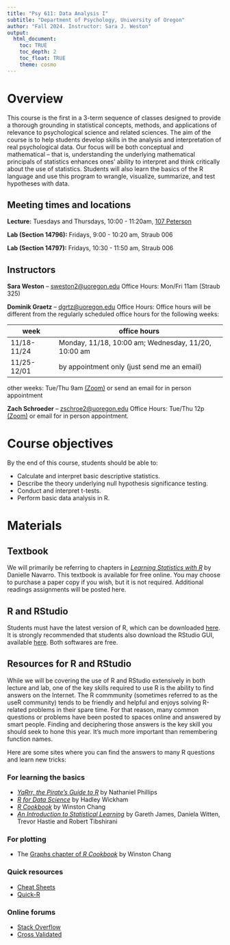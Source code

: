 ```yaml
---
title: "Psy 611: Data Analysis I"
subtitle: "Department of Psychology, University of Oregon"
author: "Fall 2024. Instructor: Sara J. Weston"
output: 
  html_document:
    toc: TRUE
    toc_depth: 2
    toc_float: TRUE
    theme: cosmo
---
```


# Overview

This course is the first in a 3-term sequence of classes designed to provide a
thorough grounding in statistical concepts, methods, and applications of relevance to psychological science and related sciences. The aim of the course is to help students develop skills in the analysis and interpretation of real psychological data. Our focus will be both conceptual and mathematical -- that is, understanding the underlying mathematical principals of statistics enhances ones' ability to interpret and think critically about the use of statistics. Students will also learn the basics of the R language and use this program to wrangle, visualize, summarize, and test hypotheses with data. 

## Meeting times and locations

**Lecture:** Tuesdays and Thursdays, 10:00 - 11:20am, [107 Peterson](https://map.uoregon.edu/) 

**Lab (Section 14796):** Fridays,
9:00 - 10:20 am, Straub 006 

**Lab (Section 14797):** Fridays, 10:30 - 11:50 am, Straub 006 


## Instructors

**Sara Weston** -- [sweston2@uoregon.edu](mailto:sweston2@uoregon.edu)
Office Hours: Mon/Fri 11am (Straub 325)

**Dominik Graetz** -- [dgrtz@uoregon.edu](mailto:dgrtz@uoregon.edu)
Office Hours: Office hours will be different from the regularly scheduled office hours for the following weeks:

|week       |                                       office hours|
|-----------|---------------------------------------------------|
|11/18-11/24|Monday, 11/18, 10:00 am; Wednesday, 11/20, 10:00 am|
|11/25-12/01|by appointment only (just send me an email)        |

other weeks: Tue/Thu 9am [(Zoom)](https://uoregon.zoom.us/j/93516186623) or send an email for in person appointment

**Zach Schroeder** -- [zschroe2@uoregon.edu](mailto:zschroe2@uoregon.edu)
Office Hours: Tue/Thu 12p [(Zoom)](https://uoregon.zoom.us/j/97170375302?pwd=bKuFC2ck508rRtt3vGmlKGBTNTBJ0q.1) or email for in person appointment.

# Course objectives

By the end of this course, students should be able to:

  * Calculate and interpret basic descriptive statistics.
  * Describe the theory underlying null hypothesis significance testing. 
  * Conduct and interpret t-tests.
  * Perform basic data analysis in R.

# Materials

## Textbook

We will primarily be referring to chapters in [_Learning Statistics with R_](https://learningstatisticswithr.com/) by Danielle Navarro. This textbook is available for free online. You may choose to purchase a paper copy if you wish, but it is not required. Additional readings assignments will be posted here. 

## R and RStudio

Students must have the latest version of R, which can be downloaded [here](https://ftp.osuosl.org/pub/cran/). It is strongly recommended that students also download the RStudio GUI, available [here](https://www.rstudio.com/products/rstudio/download/#download). Both softwares are free. 

## Resources for R and RStudio

While we will be covering the use of R and RStudio extensively in both lecture and lab, one of the key skills required to use R is the ability to find answers on the Internet. The R commmunity (sometimes referred to as the useR community) tends to be friendly and helpful and enjoys solving R-related problems in their spare time. For that reason, many common questions or problems have been posted to spaces online and answered by smart people. Finding and deciphering those answers is the key skill you should seek to hone this year. It's much more important than remembering function names. 

Here are some sites where you can find the answers to many R questions and learn new tricks:

### For learning the basics
 - [_YaRrr, the Pirate's Guide to R_](https://bookdown.org/ndphillips/YaRrr/) by Nathaniel Phillips
 - [_R for Data Science_](https://r4ds.had.co.nz/) by Hadley Wickham
 - [_R Cookbook_](http://www.cookbook-r.com/) by Winston Chang
 - [_An Introduction to Statistical Learning_](http://www-bcf.usc.edu/~gareth/ISL) by Gareth James, Daniela Witten, Trevor Hastie and Robert Tibshirani

### For plotting

  - The [Graphs chapter of _R Cookbook_](http://www.cookbook-r.com/Graphs/) by Winston Chang
  
### Quick resources

  - [Cheat Sheets](https://www.rstudio.com/resources/cheatsheets) 
  - [Quick-R](https://www.statmethods.net) 
  
### Online forums
  - [Stack Overflow](https://stackoverflow.com) \
  - [Cross Validated](https://stats.stackexchange.com)



